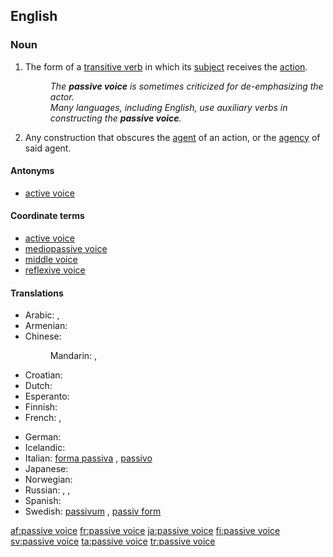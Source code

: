 ==English==

===Noun===
{{examples-right|examples=* "The ball '''was kicked''' by Fred." (as opposed to "Fred '''kicked''' the ball.")}}
{{infl|en|noun|head=[[passive]] [[voice]]}}

# {{grammar}} The form of a [[transitive verb]] in which its [[subject]] receives the [[action]].
#: ''The '''passive voice''' is sometimes criticized for de-emphasizing the actor.''
#: ''Many languages, including English, use auxiliary verbs in constructing the '''passive voice'''.''
# {{proscribed}} Any construction that obscures the [[agent]] of an action, or the [[agency]] of said agent.

====Antonyms====
* [[active voice]]

====Coordinate terms====
* [[active voice]]
* [[mediopassive voice]]
* [[middle voice]]
* [[reflexive voice]]

====Translations====
{{trans-top|grammatical term}}
* Arabic: {{t|ar|صيغة مجهول|f|tr=Siigha majhuul}},  {{t|ar|مبني مجهول|m|tr=mábniy majhuul}}
* Armenian: {{t-|hy|կրավորական սեռ|tr=kravorakan seṙ}}
* Chinese:
*: Mandarin: {{t|cmn|被動語態|sc=Hani}},  {{t|cmn|被动语态|tr=bèidòng yǔtài|sc=Hani}}
* Croatian: {{t-|hr|pasiv|m}}
* Dutch: {{t+|nl|lijdende vorm|m}}
* Esperanto: {{t|eo|pasiva voĉo|xs=Esperanto}}
* Finnish: {{t+|fi|passiivi}}
* French: {{t|fr|voix passive|f}}, {{t|fr|mode passif|m}}
{{trans-mid}}
* German: {{t+|de|Passiv|n}}
* Icelandic: {{t+|is|þolmynd|f}}
* Italian: [[forma passiva]] {{f}}, [[passivo]] {{m}}
* Japanese: {{t-|ja|受動態|tr=じゅどうたい, judōtai}}
* Norwegian: {{t|no|passiv}}
* Russian: {{t+|ru|страдательный залог|m|tr=stradátelʹnyj zalóg}}, {{t+|ru|пассив|m|tr=passív}},  {{t|ru|пассивный залог|m|tr=passívnyj zalóg}}
* Spanish: {{t-|es|voz pasiva|f}}
* Swedish: [[passivum]] {{n}}, [[passiv form]] {{c}}
{{trans-bottom}}

[[af:passive voice]]
[[fr:passive voice]]
[[ja:passive voice]]
[[fi:passive voice]]
[[sv:passive voice]]
[[ta:passive voice]]
[[tr:passive voice]]